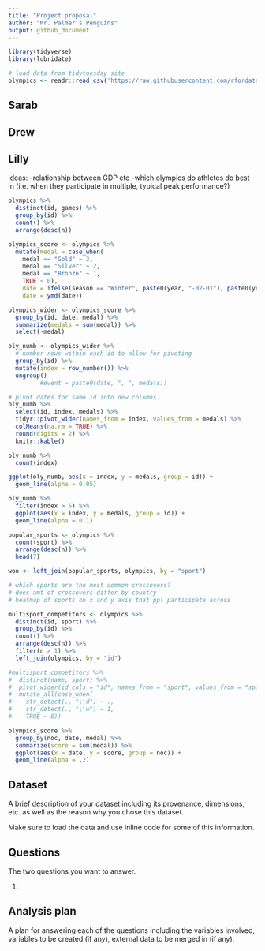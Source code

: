 ```yaml
---
title: "Project proposal"
author: "Mr. Palmer's Penguins"
output: github_document
---
```


```r
library(tidyverse)
library(lubridate)

# load data from tidytuesday site
olympics <- readr::read_csv('https://raw.githubusercontent.com/rfordatascience/tidytuesday/master/data/2021/2021-07-27/olympics.csv')

```



## Sarab

## Drew

## Lilly

ideas: 
-relationship between GDP etc
-which olympics do athletes do best in (i.e. when they participate in multiple, typical peak performance?)

```r
olympics %>%
  distinct(id, games) %>%
  group_by(id) %>%
  count() %>%
  arrange(desc(n))

olympics_score <- olympics %>%
  mutate(medal = case_when(
    medal == "Gold" ~ 3,
    medal == "Silver" ~ 2,
    medal == "Bronze" ~ 1,
    TRUE ~ 0),
    date = ifelse(season == "Winter", paste0(year, "-02-01"), paste0(year, "-07-01")),
    date = ymd(date))

olympics_wider <- olympics_score %>%
  group_by(id, date, medal) %>%
  summarize(medals = sum(medal)) %>%
  select(-medal)

oly_numb <- olympics_wider %>%
  # number rows within each id to allow for pivoting
  group_by(id) %>%
  mutate(index = row_number()) %>%
  ungroup()
         #event = paste0(date, ", ", medals))

# pivot dates for same id into new columns
oly_numb %>%
  select(id, index, medals) %>%
  tidyr::pivot_wider(names_from = index, values_from = medals) %>%
  colMeans(na.rm = TRUE) %>%
  round(digits = 2) %>%
  knitr::kable()

oly_numb %>%
  count(index)

ggplot(oly_numb, aes(x = index, y = medals, group = id)) +
  geom_line(alpha = 0.05)

oly_numb %>%
  filter(index > 5) %>%
  ggplot(aes(x = index, y = medals, group = id)) +
  geom_line(alpha = 0.1)
```

```r
popular_sports <- olympics %>%
  count(sport) %>%
  arrange(desc(n)) %>%
  head(7)

woo <- left_join(popular_sports, olympics, by = "sport")
```

```r
# which sports are the most common crossovers?
# does amt of crossovers differ by country
# heatmap of sports on x and y axis that ppl participate across 

multisport_competitors <- olympics %>%
  distinct(id, sport) %>%
  group_by(id) %>%
  count() %>%
  arrange(desc(n)) %>%
  filter(n > 1) %>%
  left_join(olympics, by = "id")

#multisport_competitors %>%
#  distinct(name, sport) %>%
#  pivot_wider(id_cols = "id", names_from = "sport", values_from = "sport") %>%
#  mutate_all(case_when(
#    str_detect(., "\\d") ~ .,
#    str_detect(., "\\w") ~ 1,
#    TRUE ~ 0))
```

```r
olympics_score %>%
  group_by(noc, date, medal) %>%
  summarize(score = sum(medal)) %>%
  ggplot(aes(x = date, y = score, group = noc)) +
  geom_line(alpha = .2)
```

## Dataset

A brief description of your dataset including its provenance, dimensions, etc. as well as the reason why you chose this dataset.

Make sure to load the data and use inline code for some of this information.

## Questions

The two questions you want to answer.

1.

## Analysis plan

A plan for answering each of the questions including the variables involved, variables to be created (if any), external data to be merged in (if any).


